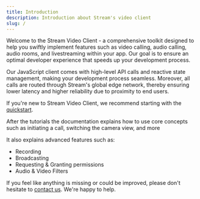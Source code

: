 ```yaml
---
title: Introduction
description: Introduction about Stream's video client
slug: /
---
```


Welcome to the Stream Video Client - a comprehensive toolkit designed to help you swiftly implement features such as video calling, audio calling, audio rooms, and livestreaming within your app. Our goal is to ensure an optimal developer experience that speeds up your development process.

Our JavaScript client comes with high-level API calls and reactive state management, making your development process seamless. Moreover, all calls are routed through Stream's global edge network, thereby ensuring lower latency and higher reliability due to proximity to end users.

If you're new to Stream Video Client, we recommend starting with the [quickstart](./quickstart).

After the tutorials the documentation explains how to use core concepts such as initiating a call, switching the camera view, and more

It also explains advanced features such as:

- Recording
- Broadcasting
- Requesting & Granting permissions
- Audio & Video Filters

If you feel like anything is missing or could be improved, please don't hesitate to [contact us](https://getstream.io/contact/). We're happy to help.
